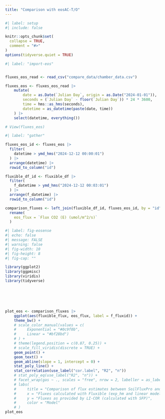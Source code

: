 ```yaml
---
title: "Comparison with eosAC-T/O"
---
```



```r
#| label: setup
#| include: false

knitr::opts_chunk$set(
  collapse = TRUE,
  comment = "#>"
)
options(tidyverse.quiet = TRUE)
```


```r
#| label: "import-eos"


fluxes_eos_read <- read_csv("compare_data/chamber_data.csv")

fluxes_eos <- fluxes_eos_read |>
    mutate(
        date = as.Date(`Julian Day`, origin = as.Date("2024-01-01")),
        seconds = (`Julian Day` - floor(`Julian Day`)) * 24 * 3600,
        time = hms::as_hms(seconds),
        datetime = as_datetime(paste(date, time))
    ) |>
    select(datetime, everything())

# View(fluxes_eos)
```

```r
#| label: "gather"

fluxes_eos_id <- fluxes_eos |>
  filter(
    datetime > ymd_hms("2024-12-12 00:00:01")
  ) |>
  arrange(datetime) |>
  rowid_to_column("id")

fluxible_df_id <- fluxible_df |>
  filter(
    f_datetime > ymd_hms("2024-12-12 00:03:01")
  ) |>
  arrange(f_datetime) |>
  rowid_to_column("id")

comparison_fluxes <- left_join(fluxible_df_id, fluxes_eos_id, by = "id") |>
  rename(
    eos_flux = `Flux CO2 (E) (umol/m^2/s)`
  )

```


```r
#| label: fig-eosense
#| echo: false
#| message: FALSE
#| warning: false
#| fig-width: 10
#| fig-height: 8
#| fig-cap: ""

library(ggplot2)
library(ggpmisc)
library(viridis)
library(tidyverse)






plot_eos <- comparison_fluxes |>
    ggplot(aes(fluxible_flux, eos_flux, label = f_fluxid)) +
    theme_bw() +
    # scale_color_manual(values = c(
    #     Exponential = "#0c9f0b",
    #     Linear = "#bf28bd")
    # ) +
    # theme(legend.position = c(0.87, 0.25)) +
    # scale_fill_viridis(discrete = TRUE) +
    geom_point() +
    geom_text() +
    geom_abline(slope = 1, intercept = 0) +
    stat_poly_line() +
    stat_correlation(use_label("cor.label", "R2", "n"))
    # stat_poly_eq(use_label("R2", "n")) +
    # facet_wrap(gas ~ ., scales = "free", nrow = 2, labeller = as_labeller(gas_names)) +
    # labs(
    #     title = "Comparison of flux estimates between SoilFluxPro and Fluxible",
    #     x = "Fluxes calculated with Fluxible (exp_hm and linear model respectively)",
    #     y = "Fluxes as provided by LI-COR (calculated with SFP)",
    #     color = "Model"
    # )
plot_eos
```